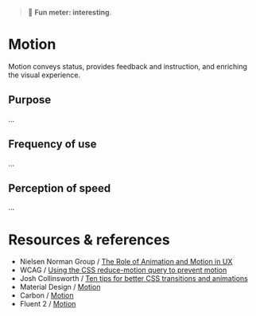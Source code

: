 
<Meta title="Foundations/Motion" />

> 🙂 **Fun meter: interesting**.

# Motion

Motion conveys status, provides feedback and instruction, and enriching the visual experience.

## Purpose

...

## Frequency of use

...

## Perception of speed

...

# Resources & references

- Nielsen Norman Group / [The Role of Animation and Motion in UX](https://www.nngroup.com/articles/animation-purpose-ux/)
- WCAG / [Using the CSS reduce-motion query to prevent motion](https://www.w3.org/WAI/WCAG22/Techniques/css/C39.html)
- Josh Collinsworth / [Ten tips for better CSS transitions and animations](https://joshcollinsworth.com/blog/great-transitions)
- Material Design / [Motion](https://m3.material.io/styles/motion/overview/how-it-works)
- Carbon / [Motion](https://carbondesignsystem.com/elements/motion/overview/)
- Fluent 2 / [Motion](https://fluent2.microsoft.design/motion)
